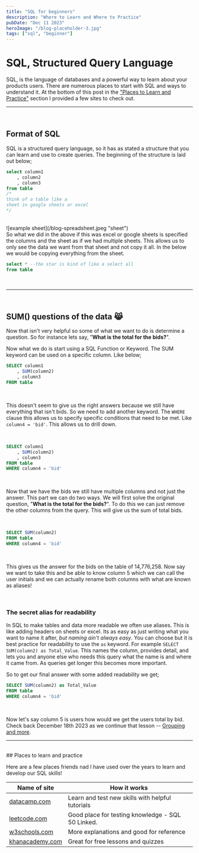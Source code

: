 ```yaml
---
title: "SQL for beginners"
description: "Where to Learn and Where to Practice"
pubDate: "Dec 11 2023"
heroImage: "/blog-placeholder-3.jpg"
tags: ["sql", "beginner"]
---
```


# SQL, Structured Query Language

SQL, is the language of databases and a powerful way to learn about your products users. There are numerous places to start with SQL and ways to understand it.
At the bottom of this post in the <a href="#learn">"Places to Learn and Practice"</a> section I provided a few sites to check out.

---

<br />

## Format of SQL

SQL is a structured query language, so it has as stated a structure that you can learn and use to create queries. The beginning of the structure is laid out below;

```sql
select column1
    , column2
    , column3
from table
/*
think of a table like a
sheet in google sheets or excel
*/
```

<br />
![example sheet](/blog-spreadsheet.jpeg "sheet")

<br />
So what we did in the above if this was excel or google sheets is specified the columns
and the sheet as if we had multiple sheets. This allows us to only see the data we
want from that sheet and not copy it all. In the below we would be copying everything
from the sheet.

```sql
select * --the star is kind of like a select all
from table
```

<br />

---

<br />

## SUM() questions of the data 😹

Now that isn't very helpful so some of what we want to do is determine a question. So for instance lets say, "**What is the total for the bids?**".

Now what we do is start using a SQL Function or Keyword. The SUM keyword can be used on a specific column. Like below;

```sql
SELECT column1
    , SUM(column2)
    , column3
FROM table
```

<br />

This doesn't seem to give us the right answers because we still have everything that isn't bids. So we need to add another keyword. The `WHERE` clause
this allows us to specify specific conditions that need to be met. Like `column4 = 'bid'`. This allows us to drill down.

<br />

```sql
SELECT column1
    , SUM(column2)
    , column3
FROM table
WHERE column4 = 'bid'
```

<br />

Now that we have the bids we still have multiple columns and not just the answer. This part we can do two ways. We will first solve the original question, "**What is the total for the bids?**".
To do this we can just remove the other columns from the query. This will give us the sum of total bids.

<br />

```sql
SELECT SUM(column2)
FROM table
WHERE column4 = 'bid'
```

<br />

This gives us the answer for the bids on the table of 14,776,258. Now say we want to take this and be able to know column 5 which we can call the user initials
and we can actually rename both columns with what are known as aliases!

<br />

### The secret alias for readability

In SQL to make tables and data more readable we often use aliases. This is like adding headers on sheets or excel. Its as easy as just writing
what you want to name it after, _but naming ain't always easy_. You can choose but it is best practice for readability to use the `as` keyword. For example `SELECT SUM(column2) as Total_Value`.
This names the column, provides detail, and lets you and anyone else who needs this query what the name is and where it came from.
As queries get longer this becomes more important.

So to get our final answer with some added readability we get;

```sql
SELECT SUM(column2) as Total_Value
FROM table
WHERE column4 = 'bid'
```

<br />

Now let's say column 5 is users how would we get the users total by bid. Check back December 18th 2023 as we continue that lesson -- <a href='/sql-for-beginner-2'>Grouping and more</a>.

---

<br />

<section id="learn">
## Places to learn and practice

<p>
  Here are a few places friends nad I have used over the years to learn and
  develop our SQL skills!
</p>

| Name of site                                                                                                 | How it works                                      |
| ------------------------------------------------------------------------------------------------------------ | ------------------------------------------------- |
| <a href="https://www.datacamp.com/" target="_blank">datacamp.com</a>                                         | Learn and test new skills with helpful tutorials  |
| <a href="https://leetcode.com/studyplan/top-sql-50/" target="_blank">leetcode.com</a>                        | Good place for testing knowledge - SQL 50 Linked. |
| <a href="https://www.w3schools.com/sql/sql_intro.asp" target="_blank">w3schools.com</a>                      | More explanations and good for reference          |
| <a href="https://www.khanacademy.org/computing/computer-programming/sql" target="_blank">khanacademy.com</a> | Great for free lessons and quizzes                |

</section>
